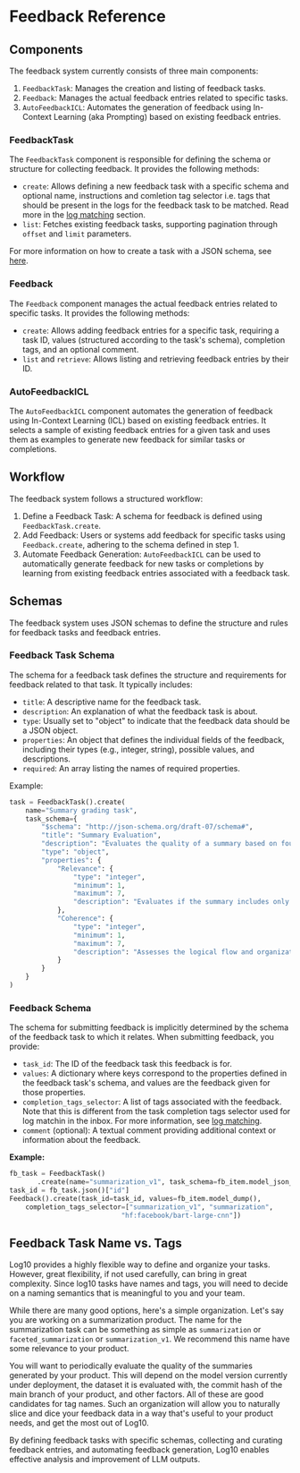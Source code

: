 # Feedback Reference

## Components

The feedback system currently consists of three main components:

1. `FeedbackTask`: Manages the creation and listing of feedback tasks.
2. `Feedback`: Manages the actual feedback entries related to specific tasks.
3. `AutoFeedbackICL`: Automates the generation of feedback using In-Context Learning (aka Prompting) based on existing feedback entries.

### FeedbackTask

The `FeedbackTask` component is responsible for defining the schema or structure for collecting feedback. It provides the following methods:

- `create`: Allows defining a new feedback task with a specific schema and optional name, instructions and comletion tag selector i.e. tags that should be present in the logs for the feedback task to be matched. Read more in the [log matching](/feedback/log_matching) section.
- `list`: Fetches existing feedback tasks, supporting pagination through `offset` and `limit` parameters.

For more information on how to create a task with a JSON schema, see [here](/feedback/feedback_tasks).

### Feedback

The `Feedback` component manages the actual feedback entries related to specific tasks. It provides the following methods:

- `create`: Allows adding feedback entries for a specific task, requiring a task ID, values (structured according to the task's schema), completion tags, and an optional comment.
- `list` and `retrieve`: Allows listing and retrieving feedback entries by their ID.

### AutoFeedbackICL

The `AutoFeedbackICL` component automates the generation of feedback using In-Context Learning (ICL) based on existing feedback entries. It selects a sample of existing feedback entries for a given task and uses them as examples to generate new feedback for similar tasks or completions.

## Workflow

The feedback system follows a structured workflow:

1. Define a Feedback Task: A schema for feedback is defined using `FeedbackTask.create`.
2. Add Feedback: Users or systems add feedback for specific tasks using `Feedback.create`, adhering to the schema defined in step 1.
3. Automate Feedback Generation: `AutoFeedbackICL` can be used to automatically generate feedback for new tasks or completions by learning from existing feedback entries associated with a feedback task.

## Schemas

The feedback system uses JSON schemas to define the structure and rules for feedback tasks and feedback entries.

### Feedback Task Schema

The schema for a feedback task defines the structure and requirements for feedback related to that task. It typically includes:

- `title`: A descriptive name for the feedback task.
- `description`: An explanation of what the feedback task is about.
- `type`: Usually set to "object" to indicate that the feedback data should be a JSON object.
- `properties`: An object that defines the individual fields of the feedback, including their types (e.g., integer, string), possible values, and descriptions.
- `required`: An array listing the names of required properties.

Example:

```python
task = FeedbackTask().create(
    name="Summary grading task",
    task_schema={
        "$schema": "http://json-schema.org/draft-07/schema#",
        "title": "Summary Evaluation",
        "description": "Evaluates the quality of a summary based on four key aspects: Relevance, Coherence, Consistency, and Fluency.",
        "type": "object",
        "properties": {
            "Relevance": {
                "type": "integer",
                "minimum": 1,
                "maximum": 7,
                "description": "Evaluates if the summary includes only important information and excludes redundancies. A score of 1 indicates low relevance, with many redundancies or missing important information, while a score of 7 indicates high relevance, with all information being important and no redundancies.",
            },
            "Coherence": {
                "type": "integer",
                "minimum": 1,
                "maximum": 7,
                "description": "Assesses the logical flow and organization of the summary. A score of 1 indicates poor coherence with a disjointed or illogical flow, while a score of 7 indicates excellent coherence with a logical, well-organized flow.",
            }
        }
    }
)
```

### Feedback Schema

The schema for submitting feedback is implicitly determined by the schema of the feedback task to which it relates. When submitting feedback, you provide:

- `task_id`: The ID of the feedback task this feedback is for.
- `values`: A dictionary where keys correspond to the properties defined in the feedback task's schema, and values are the feedback given for those properties.
- `completion_tags_selector`: A list of tags associated with the feedback. Note that this is different from the task completion tags selector used for log matchin in the inbox. For more information, see [log matching](/feedback/log_matching).
- `comment` (optional): A textual comment providing additional context or information about the feedback.

**Example:**

```python
fb_task = FeedbackTask()
       .create(name="summarization_v1", task_schema=fb_item.model_json_schema())
task_id = fb_task.json()["id"]
Feedback().create(task_id=task_id, values=fb_item.model_dump(), 
    completion_tags_selector=["summarization_v1", "summarization",
                            "hf:facebook/bart-large-cnn"])
```

## Feedback Task Name vs. Tags

Log10 provides a highly flexible way to define and organize your tasks. However, great flexibility, if not used carefully, can bring in great complexity.
Since log10 tasks have names and tags, you will need to decide on a naming semantics that is meaningful to you and your team.

While there are many good options, here's a simple organization. Let's say you are working on a summarization product. The name for the summarization task can be something as simple as `summarization` or `faceted_summarization` or `summarization_v1`. We recommend this name have some relevance to your product. 

You will want to periodically evaluate the quality of the summaries generated by your product. This will depend on the model version currently under deployment, the dataset it is evaluated with, the commit hash of the main branch of your product, and other factors. All of these are good candidates for tag names. Such an organization will allow you to naturally slice and dice your feedback data in a way that's useful to your product needs, and get the most out of Log10. 

By defining feedback tasks with specific schemas, collecting and curating feedback entries, and automating feedback generation, Log10 enables effective analysis and improvement of LLM outputs.
